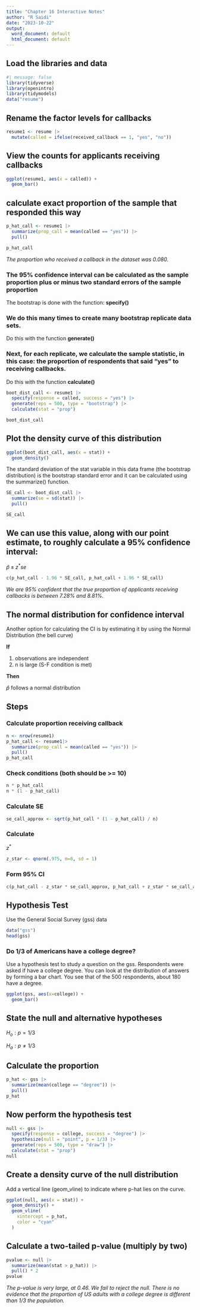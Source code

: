 ---
title: "Chapter 16 Interactive Notes"
author: "R Saidi"
date: "2023-10-22"
output:
  word_document: default
  html_document: default
---

## Load the libraries and data

```{r}
#| message: false
library(tidyverse)
library(openintro)
library(tidymodels)
data("resume")
```

## Rename the factor levels for callbacks

```{r}
resume1 <- resume |>
  mutate(called = ifelse(received_callback == 1, "yes", "no"))
```

## View the counts for applicants receiving callbacks

```{r}
ggplot(resume1, aes(x = called)) +
  geom_bar()
```

## calculate exact proportion of the sample that responded this way

```{r}
p_hat_call <- resume1 |>
  summarize(prop_call = mean(called == "yes")) |>
  pull()

p_hat_call
```

*The proportion who received a callback in the dataset was 0.080.*

### The 95% confidence interval can be calculated as the sample proportion plus or minus two standard errors of the sample proportion

The bootstrap is done with the function: **specify()**

### We do this many times to create many bootstrap replicate data sets.

Do this with the function **generate()**

### Next, for each replicate, we calculate the sample statistic, in this case: the proportion of respondents that said "yes" to receiving callbacks.

Do this with the function **calculate()**

```{r}
boot_dist_call <- resume1 |>
  specify(response = called, success = "yes") |>
  generate(reps = 500, type = "bootstrap") |>
  calculate(stat = "prop")

boot_dist_call
```

## Plot the density curve of this distribution

```{r}
ggplot(boot_dist_call, aes(x = stat)) +
  geom_density()
```

The standard deviation of the stat variable in this data frame (the bootstrap distribution) is the bootstrap standard error and it can be calculated using the summarize() function.

```{r}
SE_call <- boot_dist_call |>
  summarize(se = sd(stat)) |>
  pull()

SE_call
```

## We can use this value, along with our point estimate, to roughly calculate a 95% confidence interval:

$\hat{p} \pm z^*se$

```{r}
c(p_hat_call - 1.96 * SE_call, p_hat_call + 1.96 * SE_call)
```

*We are 95% confident that the true proportion of applicants receiving callbacks is between 7.28% and 8.81%.*

## The normal distribution for confidence interval

Another option for calculating the CI is by estimating it by using the Normal Distribution (the bell curve)

**If**

1.  observations are independent
2.  n is large (S-F condition is met)

**Then**

$\hat{p}$ follows a normal distribution

## Steps

### Calculate proportion receiving callback

```{r}
n <- nrow(resume1)
p_hat_call <- resume1|>
  summarize(prop_call = mean(called == "yes")) |>
  pull()
p_hat_call
```

### Check conditions (both should be \>= 10)

```{r}
n * p_hat_call
n * (1 - p_hat_call)
```

### Calculate SE

```{r}
se_call_approx <- sqrt(p_hat_call * (1 - p_hat_call) / n)
```

### Calculate

$z^*$

```{r}
z_star <- qnorm(.975, m=0, sd = 1)
```

### Form 95% CI

```{r}
c(p_hat_call - z_star * se_call_approx, p_hat_call + z_star * se_call_approx)
```

## Hypothesis Test

Use the General Social Survey (gss) data

```{r}
data("gss")
head(gss)
```

### Do 1/3 of Americans have a college degree?

Use a hypothesis test to study a question on the gss. Respondents were asked if have a college degree. You can look at the distribution of answers by forming a bar chart. You see that of the 500 respondents, about 180 have a degree.

```{r}
ggplot(gss, aes(x=college)) +
  geom_bar()
```

## State the null and alternative hypotheses

$H_o: p = 1/3$

$H_a: p \neq 1/3$

## Calculate the proportion

```{r}
p_hat <- gss |>
  summarize(mean(college == "degree")) |>
  pull()
p_hat
```

## Now perform the hypothesis test

```{r}
null <- gss |>
  specify(response = college, success = "degree") |>
  hypothesize(null = "point", p = 1/3) |> 
  generate(reps = 500, type = "draw") |> 
  calculate(stat = "prop")
null
```

## Create a density curve of the null distribution

Add a vertical line (geom_vline) to indicate where p-hat lies on the curve.

```{r}
ggplot(null, aes(x = stat)) +
  geom_density() +
  geom_vline(
    xintercept = p_hat, 
    color = "cyan"
  )
```

## Calculate a two-tailed p-value (multiply by two)

```{r}
pvalue <- null |>
  summarize(mean(stat > p_hat)) |>
  pull() * 2
pvalue
```

*The p-value is very large, at 0.46. We fail to reject the null. There is no evidence that the proportion of US adults with a college degree is different than 1/3 the population.*
